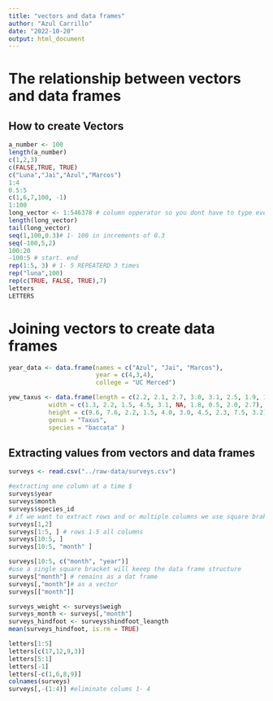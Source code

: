 ```yaml
---
title: "vectors and data frames"
author: "Azul Carrillo"
date: "2022-10-20"
output: html_document
---
```



# The relationship between vectors and data frames 
## How to create Vectors 
```r
a_number <- 100 
length(a_number)
c(1,2,3)
c(FALSE,TRUE, TRUE)
c("Luna","Jai","Azul","Marcos")
1:4
0.5:5
c(1,6,7,100, -1)
1:100
long_vector <- 1:546378 # column opperator so you dont have to type every number 
length(long_vector)
tail(long_vector)
seq(1,100,0.3)# 1- 100 in increments of 0.3
seq(-100,5,2)
100:20
-100:5 # start. end 
rep(1:5, 3) # 1- 5 REPEATERD 3 times 
rep("luna",100)
rep(c(TRUE, FALSE, TRUE),7)
letters
LETTERS
```
# Joining vectors to create data frames 
```r
year_data <- data.frame(names = c("Azul", "Jai", "Marcos"),
                        year = c(4,3,4),
                        college = "UC Merced")
```


```r
yew_taxus <- data.frame(length = c(2.2, 2.1, 2.7, 3.0, 3.1, 2.5, 1.9, 1.1, 3.5, 2.9),
           width = c(1.3, 2.2, 1.5, 4.5, 3.1, NA, 1.8, 0.5, 2.0, 2.7),
           height = c(9.6, 7.6, 2.2, 1.5, 4.0, 3.0, 4.5, 2.3, 7.5, 3.2), 
           genus = "Taxus", 
           species = "baccata" )

```
## Extracting values from vectors and data frames 

```r
surveys <- read.csv("../raw-data/surveys.csv")
```

```r
#extracting one column at a time $ 
surveys$year
surveys$month
surveys$species_id
# if we want to extract rows and or multiple columns we use square brakets 
surveys[1,2]
surveys[1:5, ] # rows 1-5 all columns 
surveys[10:5, ]
surveys[10:5, "month" ]

surveys[10:5, c("month", "year")]
#use a single square bracket will keeep the data frame structure 
surveys["month"] # remains as a dat frame 
surveys[,"month"]# as a vector 
surveys[["month"]]
```


```r
surveys_weight <- surveys$weigh
surveys_month <- surveys[,"month"]
surveys_hindfoot <- surveys$hindfoot_leangth 
mean(surveys_hindfoot, is.rm = TRUE)  
```


```r
letters[1:5]
letters[c(17,12,9,3)]
letters[5:1]
letters[-1]
letters[-c(1,6,8,9)]
colnames(surveys)
surveys[,-(1:4)] #eliminate colums 1- 4 
```


```r

```







